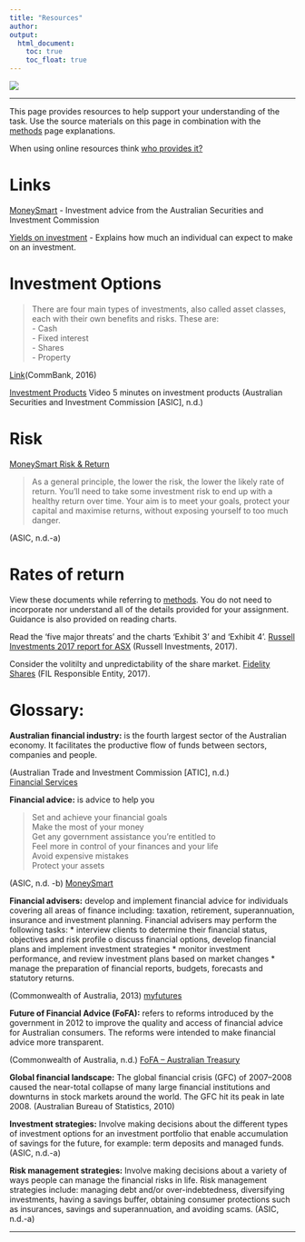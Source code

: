 ```yaml
---
title: "Resources"
author:  
output:
  html_document:
    toc: true
    toc_float: true
---
```


<div style="position: relative; bottom: 0; left: 0; width: 30%;">
  ![](images/AscLogo.png) 
</div>
---

This page provides resources to help support your understanding of the task. Use the source materials on this page in combination with the [methods](methods.html) page explanations. 

When using online resources think [who provides it?](methods.html)

# Links

[MoneySmart](https://www.moneysmart.gov.au/) - Investment advice from the Australian Securities and Investment Commission

[Yields on investment](http://www.asx.com.au/education/investor-update-newsletter/201506-what-return-can-you-expect-in-this-market.htm) - Explains how much an individual can expect to make on an investment.

# Investment Options
> There are four main types of investments, also called asset classes, each with their own benefits and risks. These are:  
- Cash  
- Fixed interest  
- Shares  
- Property  

 [Link](https://www.commbank.com.au/guidance/investing/different-types-of-investments-201607.html)(CommBank, 2016) 

[Investment Products](https://www.moneysmart.gov.au/investing/invest-smarter/investing-challenge#!/investment-products/) Video 5 minutes on investment products (Australian Securities and Investment Commission [ASIC], n.d.)

# Risk

[MoneySmart Risk & Return](https://www.moneysmart.gov.au/investing/invest-smarter/risk-and-return)

> As a general principle, the lower the risk, the lower the likely rate of return. You'll need to take some investment risk to end up with a healthy return over time.
Your aim is to meet your goals, protect your capital and maximise returns, without exposing yourself to too much danger.

(ASIC, n.d.-a)


# Rates of return

View these documents while referring to [methods](methods.html). You do not need to incorporate nor understand all of the details provided for your assignment. Guidance is also provided on reading charts.

Read the 'five major threats' and the charts 'Exhibit 3' and 'Exhibit 4'.
[Russell Investments 2017 report for ASX](http://files-au.clickdimensions.com/russellinvestmentscom-axfox/files/r_rpt_asx_report_v2f_web_1707.pdf?_cldee=YS5kYXZpZHNvbkBpbnZlc3RzbWFydC5jb20uYXU=&recipientid=contact-6662eb821445e41182266c3be5a8d250-cd4f4a6ce43d421292b440bf1b11ab7f&esid=9a7b8afa-2073-e711-810d-3863bb367e08)
(Russell Investments, 2017).



Consider the volitilty and unpredictability of the share market.
[Fidelity Shares](http://www.fidelity.com.au/fidelityP2/?LinkServID=B91D14A6-B125-E8DC-BB83AAD60C35BC5A)  (FIL Responsible Entity, 2017).

# Glossary:

**Australian financial industry:** is the fourth largest sector of the Australian economy. It facilitates the productive flow of funds between sectors, companies and people. 

(Australian Trade and Investment Commission [ATIC], n.d.)  
[Financial Services](http://www.austrade.gov.au/Buy/Australian-Industry-Capability/Financial-Services/default.aspx) 

**Financial advice:** is advice to help you 

> Set and achieve your financial goals  
Make the most of your money  
Get any government assistance you're entitled to  
Feel more in control of your finances and your life  
Avoid expensive mistakes  
Protect your assets

(ASIC, n.d. -b)
[MoneySmart](https://www.moneysmart.gov.au/investing/financial-advice) 


**Financial advisers:** develop and implement financial advice for individuals covering all areas of finance including: taxation, retirement, superannuation, insurance and investment planning. Financial advisers may perform the following tasks: 
* interview clients to determine their financial status, objectives and risk profile o discuss financial options, develop financial plans and implement investment strategies 
* monitor investment performance, and review investment plans based on market changes 
* manage the preparation of financial reports, budgets, forecasts and statutory returns.  

(Commonwealth of Australia, 2013) [myfutures](http://www.myfuture.com/careers/details/personal-financial-advisors_13-2052.00) 

**Future of Financial Advice (FoFA):** refers to reforms introduced by the government in 2012 to improve the quality and access of financial advice for Australian consumers. The reforms were intended to make financial advice more transparent. 

(Commonwealth of Australia, n.d.)
[FoFA – Australian Treasury](https://futureofadvice.treasury.gov.au/Content/Content.aspx?doc=home.htm)


**Global financial landscape:** The global financial crisis (GFC) of 2007–2008 caused the near-total collapse of many large financial institutions and downturns in stock markets around the world. The GFC hit its peak in late 2008. (Australian Bureau of Statistics, 2010)


**Investment strategies:** Involve making decisions about the different types of investment options for an investment portfolio that enable accumulation of savings for the future, for example: term deposits and managed funds. (ASIC, n.d.-a)

**Risk management strategies:** Involve making decisions about a variety of ways people can manage the financial risks in life. Risk management strategies include: managing debt and/or over-indebtedness, diversifying investments, having a savings buffer, obtaining consumer protections such as insurances, savings and superannuation, and avoiding scams. (ASIC, n.d.-a)


***